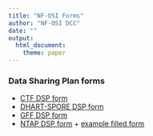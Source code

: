 ```yaml
---
title: "NF-OSI Forms"
author: "NF-OSI DCC"
date: ""
output: 
  html_document:
    theme: paper
---
```


### Data Sharing Plan forms

- [CTF DSP form](forms/CTF/dsp_ctf.html)
- [DHART-SPORE DSP form](forms/DHART-SPORE/dsp_dhart_spore.html)
- [GFF DSP form](forms/GFF/dsp_gff.html)
- [NTAP DSP form](forms/NTAP/dsp_ntap.html) + [example filled form](forms/NTAP/dsp_ntap.pdf) 